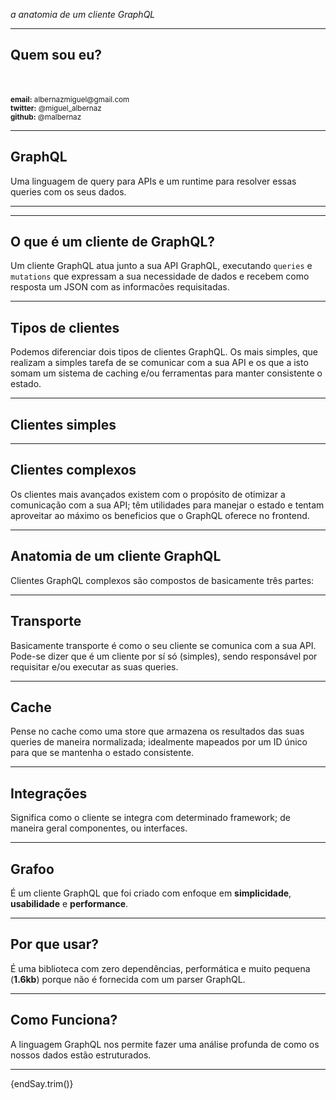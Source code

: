 

<Head>
  <title>Grafoo: a anatomia de um cliente GraphQL</title>
  <link rel="stylesheet" href="https://cdnjs.cloudflare.com/ajax/libs/highlight.js/9.12.0/styles/github-gist.min.css" />
  <style>{`
    code { background: white !important; }
    pre, strong { color: ${PINK} }
  `}</style>
</Head>

<Logo />

_a anatomia de um cliente GraphQL_

---

## Quem sou eu?

<Me />

<br />
<br />
<small>
  <strong>email:</strong> albernazmiguel@gmail.com
</small>
<br />
<small>
  <strong>twitter:</strong> @miguel_albernaz
</small>
<br />
<small>
  <strong>github:</strong> @malbernaz
</small>

---

## GraphQL

Uma linguagem de query para APIs e um runtime para resolver essas queries com os seus dados.

---

<GQL />

---

## O que é um cliente de GraphQL?

Um cliente GraphQL atua junto a sua API GraphQL, executando `queries` e `mutations` que expressam a sua necessidade de dados e recebem como resposta um JSON com as informacões requisitadas.

---

## Tipos de clientes

Podemos diferenciar dois tipos de clientes GraphQL. Os mais simples, que realizam a simples tarefa de se comunicar com a sua API e os que a isto somam um sistema de caching e/ou ferramentas para manter consistente o estado.

---

## Clientes simples

<SimpleRequest />


---

## Clientes complexos

Os clientes mais avançados existem com o propósito de otimizar a comunicação com a sua API; têm utilidades para manejar o estado e tentam aproveitar ao máximo os beneficios que o GraphQL oferece no frontend.

---

## Anatomia de um cliente GraphQL

Clientes GraphQL complexos são compostos de basicamente três partes:

---

## Transporte

Basicamente transporte é como o seu cliente se comunica com a sua API. Pode-se dizer que é um cliente por sí só (simples), sendo responsável por requisitar e/ou executar as suas queries.

---

## Cache

Pense no cache como uma store que armazena os resultados das suas queries de maneira normalizada; idealmente mapeados por um ID único para que se mantenha o estado consistente.

---

## Integrações

Significa como o cliente se integra com determinado framework; de maneira geral componentes, ou interfaces.

---

## Grafoo

É um cliente GraphQL que foi criado com enfoque em **simplicidade**, **usabilidade** e **performance**.

---

## Por que usar?

É uma biblioteca com zero dependências, performática e muito pequena (**1.6kb**) porque não é fornecida com um parser GraphQL.

---

## Como Funciona?

A linguagem GraphQL nos permite fazer uma análise profunda de como os nossos dados estão estruturados.

---

<div style={{ fontSize: "1.2rem", fontWeight: "bold" }}>
  <Cowsay f="doge">
    {endSay.trim()}
  </Cowsay>
</div>
